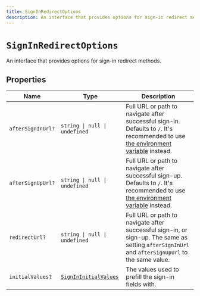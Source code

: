 ```yaml
---
title: SignInRedirectOptions
description: An interface that provides options for sign-in redirect methods.
---
```


# `SignInRedirectOptions`

An interface that provides options for sign-in redirect methods.

## Properties

| Name | Type | Description |
| --- | --- | --- |
| `afterSignInUrl?` | `string \| null \| undefined` | Full URL or path to navigate after successful sign-in. Defaults to `/`. It's recommended to use [the environment variable](/docs/deployments/clerk-environment-variables#sign-in-and-sign-up-redirects) instead. |
| `afterSignUpUrl?` | `string \| null \| undefined` | Full URL or path to navigate after successful sign-up. Defaults to `/`. It's recommended to use [the environment variable](/docs/deployments/clerk-environment-variables#sign-in-and-sign-up-redirects) instead. |
| `redirectUrl?` | `string \| null \| undefined` | Full URL or path to navigate after successful sign-in, or sign-up. The same as setting `afterSignInUrl` and `afterSignUpUrl` to the same value. |
| `initialValues?` | [`SignInInitialValues`](/docs/references/javascript/types/sign-in-initial-values) | The values used to prefill the sign-in fields with. |